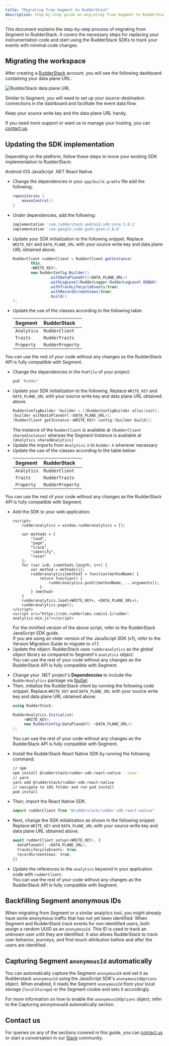 ```yaml
---
title: "Migrating from Segment to RudderStack"
description: Step-by-step guide on migrating from Segment to RudderStack.
---
```


This document explains the step-by-step process of migrating from Segment to RudderStack. It covers the necessary steps for replacing your instrumentation code and start using the RudderStack SDKs to track your events with minimal code changes.

## Migrating the workspace

After creating a [RudderStack](https://app.rudderstack.com/signup?type=freetrial) account, you will see the following dashboard containing your <Link to="/dashboard-guides/overview/#data-plane-url">data plane URL</Link>:

<img src="../../assets/user-guides/data-plane-url.png" alt="RudderStack data plane URL" />

Similar to Segment, you will need to set up your source-destination connections in the dashboard and facilitate the event data flow.

<div class="successBlock">
Keep your source write key and the data plane URL handy.
</div>

If you need more support or want us to manage your hosting, you can [contact us](mailto:%20support@rudderstack.com).

## Updating the SDK implementation

Depending on the platform, follow these steps to move your existing SDK implementation to RudderStack:

<Tabs>
  <TabList>
    <Tab>Android</Tab>
    <Tab>iOS</Tab>
    <Tab>JavaScript</Tab>
    <Tab>.NET</Tab>
    <Tab>React Native</Tab>
  </TabList>
    <TabPanels>
      <TabPanel>
      <ul>
      <li>Change the dependencies in your <code class="inline-code">app/build.gradle</code> file add the following:
<span>

```groovy
repositories {
    mavenCentral()
}
```
</span>
</li>
<li>Under dependencies, add the following:
<span>

```groovy
implementation 'com.rudderstack.android.sdk:core:1.0.1'
implementation 'com.google.code.gson:gson:2.8.6'
```
</span>
</li>
<li>Update your SDK initialization to the following snippet. Replace <code class="inline-code">WRITE_KEY</code> and <code class="inline-code">DATA_PLANE_URL</code> with your source write key and data plane URL obtained above.
<span>

```java
RudderClient rudderClient = RudderClient.getInstance(
        this,
        <WRITE_KEY>,
        new RudderConfig.Builder()
                .withDataPlaneUrl(<DATA_PLANE_URL>)
                .withLogLevel(RudderLogger.RudderLogLevel.DEBUG)
                .withTrackLifecycleEvents(true)
                .withRecordScreenViews(true)
                .build()
);
```
</span>
</li>
<li>Update the use of the classes according to the following table:
<span>

| Segment     | RudderStack      |
| :---------- | :--------------- |
| `Analytics` | `RudderClient`   |
| `Traits`    | `RudderTraits`   |
| `Property`  | `RudderProperty` |
</span>
</li>
</ul>
<div class="successBlock">
You can use the rest of your code without any changes as the RudderStack API is fully compatible with Segment.
</div>
      </TabPanel>
      <TabPanel>
<ul>
<li>Change the dependencies in the <code class="inline-code">Podfile</code> of your project:

```ruby
pod 'Rudder'
```
</li>
<li>Update your SDK initialization to the following. Replace <code class="inline-code">WRITE_KEY</code> and <code class="inline-code">DATA_PLANE_URL</code> with your source write key and data plane URL obtained above.

```objectivec
RudderConfigBuilder *builder = [[RudderConfigBuilder alloc]init];
[builder withDataPlaneUrl:<DATA_PLANE_URL>];
[RudderClient getInstance:<WRITE_KEY> config:[builder build]];
```

<div class="infoBlock">
The instance of the <code class="inline-code">RudderClient</code> is available at <code class="inline-code">[RudderClient sharedInstance]</code> whereas the Segment Instance is available at <code class="inline-code">[Analytics sharedAnalytics]</code>
</div>
</li>
<li>Update the imports from <code class="inline-code">Analytics.h</code> to <code class="inline-code">Rudder.h</code> wherever necessary</li>
<li>Update the use of the classes according to the table below:

| Segment     | RudderStack      |
| :---------- | :--------------- |
| `Analytics` | `RudderClient`   |
| `Traits`    | `RudderTraits`   |
| `Property`  | `RudderProperty` |
</li>
</ul>
<div class="successBlock">
You can use the rest of your code without any changes as the RudderStack API is fully compatible with Segment.
</div>        
      </TabPanel>
      <TabPanel>
<ul>
<li>Add the SDK to your web application:
<span>

```markup
<script>
	rudderanalytics = window.rudderanalytics = [];

	var methods = [
		"load",
		"page",
		"track",
		"identify",
		"reset"
	];
	for (var i=0; i<methods.length; i++) {
		var method = methods[i];
		rudderanalytics[method] = function(methodName) {
			return function() {
				rudderanalytics.push([methodName, ...arguments]);
			}
		} (method)
	}
	rudderanalytics.load(<WRITE_KEY>, <DATA_PLANE_URL>);
	rudderanalytics.page();
</script>
<script src="https://cdn.rudderlabs.com/v1.1/rudder-analytics.min.js"></script>
```
</span>
<div class="infoBlock">
For the minified version of the above script, refer to the <Link to="/sources/sdks/rudderstack-javascript-sdk/">RudderStack JavaScript SDK</Link> guide. 
</div>

<div class="infoBlock">
If you are using an older version of the JavaScript SDK (v1), refer to the <Link to="/sources/sdks/rudderstack-javascript-sdk/version-migration-guide/">Version Migration Guide</Link> to migrate to v1.1.
</div>
</li>
<li>Update the object. RudderStack uses <code class="inline-code">rudderanalytics</code> as the global object library as compared to Segment's <code class="inline-code">analytics</code> object.

<div class="successBlock">
You can use the rest of your code without any changes as the RudderStack API is fully compatible with Segment.
</div>
</li>
</ul>
      </TabPanel>
      <TabPanel>
      <ul>
      <li>Change your .NET project's <strong>Dependencies</strong> to include the <code class="inline-code">RudderAnalytics</code> package via <a href="https://docs.microsoft.com/en-us/nuget/consume-packages/install-use-packages-powershell">NuGet</a></li>
      <li>Then, initialize the RudderStack client by running the following code snippet. Replace <code class="inline-code">WRITE_KEY</code> and <code class="inline-code">DATA_PLANE_URL</code> with your source write key and data plane URL obtained above.
<span>

```csharp
using RudderStack;

RudderAnalytics.Initialize(
     <WRITE_KEY>,
     new RudderConfig(dataPlaneUrl: <DATA_PLANE_URL>)
);
```
</span>
<div class="successBlock">
You can use the rest of your code without any changes as the RudderStack API is fully compatible with Segment.
</div>
</li>
</ul>
    </TabPanel>
    <TabPanel>
      <ul>
      <li>Install the RudderStack React Native SDK by running the following command:
<span>

```bash
// npm
npm install @rudderstack/rudder-sdk-react-native --save
// yarn
yarn add @rudderstack/rudder-sdk-react-native
// navigate to iOS folder and run pod install
pod install
```
</span>
      </li>
      <li>Then, import the React Native SDK.
<span>

```typescript
import rudderClient from "@rudderstack/rudder-sdk-react-native"
```
</span>
	</li>
	<li>Next, change the SDK initialization as shown in the following snippet. Replace <code class="inline-code">WRITE_KEY</code> and <code class="inline-code">DATA_PLANE_URL</code> with your source write key and data plane URL obtained above.
<span>

```typescript
await rudderClient.setup(<WRITE_KEY>, {
  dataPlaneUrl: <DATA_PLANE_URL>,
  trackLifecycleEvents: true,
  recordScreenViews: true,
})
```
</span>
</li>
<li>Update the references to the <code class="inline-code">analytics</code> keyword in your application code with <code class="inline-code">rudderClient</code>.</li>
<div class="successBlock">
You can use the rest of your code without any changes as the RudderStack API is fully compatible with Segment.
</div>
</ul>
    </TabPanel>
  </TabPanels>
</Tabs>

## Backfilling Segment anonymous IDs

When migrating from Segment or a similar analytics tool, you might already have some anonymous traffic that has not yet been identified. When Segment and RudderStack track events for non-identified users, both assign a random UUID as an `anonymousId`. This ID is used to track an unknown user until they are identified. It also allows RudderStack to track user behavior, journeys, and first-touch attribution before and after the users are identified.
	     
## Capturing Segment `anonymousId` automatically

You can automatically capture the Segment `anonymousId` and set it as Rudderstack `anonymousId` using the JavaScript SDK's `anonymousIdOptions` object. When enabled, it reads the Segment `anonymousId` from your local storage (`localStorage`) or the Segment cookie and sets it accordingly.
	      
<div class="infoBlock">
For more information on how to enable the <code class="inline-code">anonymousIdOptions</code> object, refer to the <Link to="/sources/sdks/rudderstack-javascript-sdk/#capturing-anonymousid-automatically">Capturing anonymousId automatically</Link> section.
</div>

## Contact us

For queries on any of the sections covered in this guide, you can [contact us](mailto:%20docs@rudderstack.com) or start a conversation in our [Slack](https://rudderstack.com/join-rudderstack-slack-community) community.
